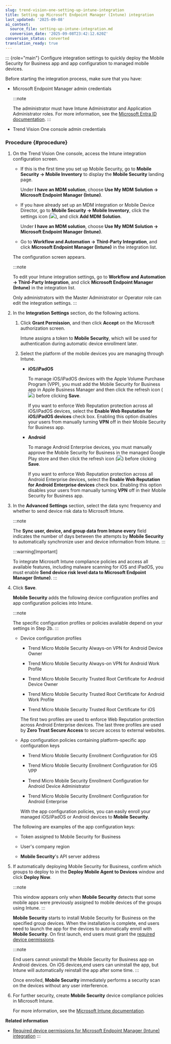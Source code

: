 ```yaml
---
slug: trend-vision-one-setting-up-intune-integration
title: Setting up Microsoft Endpoint Manager (Intune) integration
last_updated: '2025-09-08'
ai_context:
  source_file: setting-up-intune-integration.md
  conversion_date: '2025-09-08T23:42:12.620Z'
conversion_status: converted
translation_ready: true
---
```


::: {role="main"}
Configure integration settings to quickly deploy the Mobile Security for Business app and app configuration to managed mobile devices.

Before starting the integration process, make sure that you have:

- Microsoft Endpoint Manager admin credentials

  :::note

  The administrator must have Intune Administrator and Application Administrator roles. For more information, see the [Microsoft Entra ID documentation](https://learn.microsoft.com/en-us/azure/active-directory/roles/permissions-reference).
  :::

- Trend Vision One console admin credentials

### Procedure {#procedure}

1.  On the Trend Vision One console, access the Intune integration configuration screen.

    - If this is the first time you set up Mobile Security, go to **Mobile Security → Mobile Inventory** to display the **Mobile Security** landing page.

      Under **I have an MDM solution**, choose **Use My MDM Solution → Microsoft Endpoint Manager (Intune)**.

    - If you have already set up an MDM integration or Mobile Device Director, go to **Mobile Security → Mobile Inventory**, click the settings icon (![](/images/integrationSettings=20250121101015.webp)), and click **Add MDM Solution**.

      Under **I have an MDM solution**, choose **Use My MDM Solution → Microsoft Endpoint Manager (Intune)**.

    - Go to **Workflow and Automation → Third-Party Integration**, and click **Microsoft Endpoint Manager (Intune)** in the integration list.

    The configuration screen appears.

    :::note

    To edit your Intune integration settings, go to **Workflow and Automation → Third-Party Integration**, and click **Microsoft Endpoint Manager (Intune)** in the integration list.

    Only administrators with the Master Administrator or Operator role can edit the integration settings.
    :::

2.  In the **Integration Settings** section, do the following actions.

    1.  Click **Grant Permission**, and then click **Accept** on the Microsoft authorization screen.

        Intune assigns a token to **Mobile Security**, which will be used for authentication during automatic device enrollment later.

    2.  Select the platform of the mobile devices you are managing through Intune.

        - **iOS/iPadOS**

          To manage iOS/iPadOS devices with the Apple Volume Purchase Program (VPP), you must add the Mobile Security for Business app in Apple Business Manager and then click the refresh icon (![](/images/Refresh_icon=GUID-B55739E8-3C9C-4511-9D93-A22BEA066D27=1=en-us=Low.webp)) before clicking **Save**.

          If you want to enforce Web Reputation protection across all iOS/iPadOS devices, select the **Enable Web Reputation for iOS/iPadOS devices** check box. Enabling this option disables your users from manually turning **VPN** off in their Mobile Security for Business app.

        - **Android**

          To manage Android Enterprise devices, you must manually approve the Mobile Security for Business in the managed Google Play store and then click the refresh icon (![](/images/Refresh_icon=GUID-B55739E8-3C9C-4511-9D93-A22BEA066D27=1=en-us=Low.webp)) before clicking **Save**.

          If you want to enforce Web Reputation protection across all Android Enterprise devices, select the **Enable Web Reputation for Android Enterprise devices** check box. Enabling this option disables your users from manually turning **VPN** off in their Mobile Security for Business app.

3.  In the **Advanced Settings** section, select the data sync frequency and whether to send device risk data to Microsoft Intune.

    :::note

    The **Sync user, device, and group data from Intune every** field indicates the number of days between the attempts by **Mobile Security** to automatically synchronize user and device information from Intune.
    :::

    :::warning[Important]

    To integrate Microsoft Intune compliance policies and access all available features, including malware scanning for iOS and iPadOS, you must enable **Send device risk level data to Microsoft Endpoint Manager (Intune)**.
    :::

4.  Click **Save**.

    **Mobile Security** adds the following device configuration profiles and app configuration policies into Intune.

    :::note

    The specific configuration profiles or policies available depend on your settings in Step 2b.
    :::

    - Device configuration profiles

      - Trend Micro Mobile Security Always-on VPN for Android Device Owner

      - Trend Micro Mobile Security Always-on VPN for Android Work Profile

      - Trend Micro Mobile Security Trusted Root Certificate for Android Device Owner

      - Trend Micro Mobile Security Trusted Root Certificate for Android Work Profile

      - Trend Micro Mobile Security Trusted Root Certificate for iOS

      The first two profiles are used to enforce Web Reputation protection across Android Enterprise devices. The last three profiles are used by **Zero Trust Secure Access** to secure access to external websites.

    - App configuration policies containing platform-specific app configuration keys

      - Trend Micro Mobile Security Enrollment Configuration for iOS

      - Trend Micro Mobile Security Enrollment Configuration for iOS VPP

      - Trend Micro Mobile Security Enrollment Configuration for Android Device Administrator

      - Trend Micro Mobile Security Enrollment Configuration for Android Enterprise

      With the app configuration policies, you can easily enroll your managed iOS/iPadOS or Android devices to **Mobile Security**.

    The following are examples of the app configuration keys:

    - Token assigned to Mobile Security for Business

    - User's company region

    - **Mobile Security**'s API server address

5.  If automatically deploying Mobile Security for Business, confirm which groups to deploy to in the **Deploy Mobile Agent to Devices** window and click **Deploy Now**.

    :::note

    This window appears only when **Mobile Security** detects that some mobile apps were previously assigned to mobile devices of the groups using Intune.
    :::

    **Mobile Security** starts to install Mobile Security for Business on the specified group devices. When the installation is complete, end users need to launch the app for the devices to automatically enroll with **Mobile Security**. On first launch, end users must grant the [required device permissions](intune-device-permissions.mdx).

    :::note

    End users cannot uninstall the Mobile Security for Business app on Android devices. On iOS devices,end users can uninstall the app, but Intune will automatically reinstall the app after some time.
    :::

    Once enrolled, **Mobile Security** immediately performs a security scan on the devices without any user interference.

6.  For further security, create **Mobile Security** device compliance policies in Microsoft Intune.

    For more information, see the [Microsoft Intune documentation](https://learn.microsoft.com/en-us/mem/intune/protect/mtd-device-compliance-policy-create).

**Related information**

- [Required device permissions for Microsoft Endpoint Manager (Intune) integration](intune-device-permissions.md "Learn which permissions end users must grant on managed devices when launching Mobile Security for Business for the first time.")
:::
